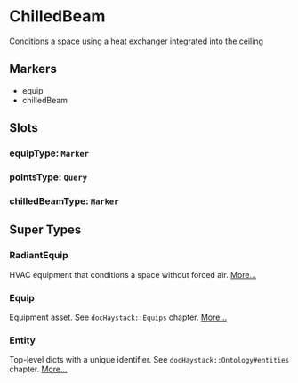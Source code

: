# ChilledBeam
Conditions a space using a heat exchanger integrated into the ceiling
## Markers
- equip
- chilledBeam

## Slots

### equipType: `Marker`

### pointsType: `Query`

### chilledBeamType: `Marker`


## Super Types
### RadiantEquip
HVAC equipment that conditions a space without forced air. 
[More...](./RadiantEquip)

### Equip
Equipment asset.
See `docHaystack::Equips` chapter. 
[More...](./Equip)

### Entity
Top-level dicts with a unique identifier.
See `docHaystack::Ontology#entities` chapter. 
[More...](./Entity)


